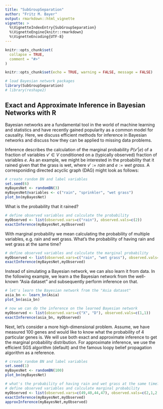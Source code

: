 ```yaml
---
title: "SubGroupSeparation"
author: "Fritz M. Bayer"
output: rmarkdown::html_vignette
vignette: >
  %\VignetteIndexEntry{SubGroupSeparation}
  %\VignetteEngine{knitr::rmarkdown}
  %\VignetteEncoding{UTF-8}
---
```



```r
knitr::opts_chunk$set(
  collapse = TRUE,
  comment = "#>"
)
```

```r
knitr::opts_chunk$set(echo = TRUE, warning = FALSE, message = FALSE)

# load Bayesian network packages
library(SubGroupSeparation)
# library(reshape2)
```

## Exact and Approximate Inference in Bayesian Networks with R

Bayesian networks are a fundamental tool in the world of machine learning and statistics and have recently gained popularity as a common model for causality. Here, we discuss efficient methods for inference in Bayesian networks and discuss how they can be applied to missing data problems. 

Inference describes the calculation of the marginal probability $P(v'|e)$ of a fraction of variables $v' \in V$ conditioned on a (typically observed) fraction of variables $e$. As an example, we might be interested in the probability that it rained given that the grass is wet, where $v':=rain$ and $e:=wet\ grass$. A corresponiding directed acyclic graph (DAG)  might look as follows:

```r
# create random BN and label variables 
set.seed(6)
myBayesNet <- randomBN(3)
myBayesNet@variables <- c("rain", "sprinkler", "wet grass")
plot_bn(myBayesNet)
```

What is the probability that it rained?

```r
# define observed variables and calculate the probability
myObserved <- list(observed.vars=c("rain"), observed.vals=c(2))
exactInference(myBayesNet,myObserved)
```

With marginal probability we mean calculating the probability of multiple variables, e.g. rain and wet grass. What's the probability of having rain and wet grass at the same time?

```r
# define observed variables and calculate the marginal probability
myObserved <- list(observed.vars=c("rain", "wet grass"), observed.vals=c(2,2))
exactInference(myBayesNet,myObserved)
```

Instead of simulating a Bayesian network, we can also learn it from data. In the following example, we learn a the Bayesian network from the well-known "Asia dataset" and subsequently perform inference on that. 

```r
# let's learn the Bayesian network from the "Asia dataset"
asia_bn <- learn_bn(Asia)
plot_bn(asia_bn)

# now we can do the inference on the learned Bayesian network
myObserved <- list(observed.vars=c("X", "D"), observed.vals=c(1,1))
exactInference(asia_bn, myObserved)
```

Next, let's consider a more high-dimensional problem. Assume, we have measured 100 genes and would like to know what the probability of 4 particular genes is. We will use both exact and approximate inference to get the marginal probability distribution. For approximate inference, we use the efficient SGS algorithm (default) and the famous loopy belief propagation algorithm as a reference. 

```r
# create random BN and label variables 
set.seed(1)
myBayesNet <- randomBN(100)
plot_bn(myBayesNet)

# what's the probability of having rain and wet grass at the same time?
# define observed variables and calculate marginal probability
myObserved <- list(observed.vars=c(49,40,44,47), observed.vals=c(2,1,2,1))
exactInference(myBayesNet,myObserved)
approxInference(myBayesNet,myObserved)
```
